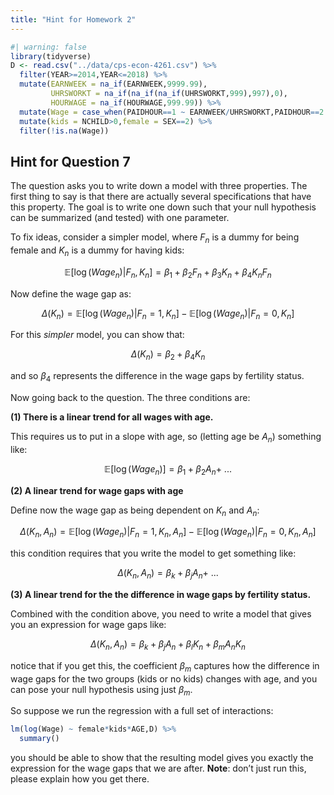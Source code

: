 ```yaml
---
title: "Hint for Homework 2"
---
```


```r
#| warning: false
library(tidyverse)
D <- read.csv("../data/cps-econ-4261.csv") %>%
  filter(YEAR>=2014,YEAR<=2018) %>%
  mutate(EARNWEEK = na_if(EARNWEEK,9999.99),
         UHRSWORKT = na_if(na_if(na_if(UHRSWORKT,999),997),0),
         HOURWAGE = na_if(HOURWAGE,999.99)) %>%
  mutate(Wage = case_when(PAIDHOUR==1 ~ EARNWEEK/UHRSWORKT,PAIDHOUR==2 ~ HOURWAGE)) %>%
  mutate(kids = NCHILD>0,female = SEX==2) %>%
  filter(!is.na(Wage))

```

## Hint for Question 7

The question asks you to write down a model with three properties. The first thing to say is that there are actually several specifications that have this property. The goal is to write one down such that your null hypothesis can be summarized (and tested) with one parameter.

To fix ideas, consider a simpler model, where $F_{n}$ is a dummy for being female and $K_{n}$ is a dummy for having kids:

$$ \mathbb{E}[\log(Wage_{n})|F_{n},K_{n}] = \beta_{1} + \beta_{2}F_{n} + \beta_{3}K_{n} + \beta_{4}K_{n}F_{n} $$

Now define the wage gap as:

$$ \Delta(K_{n}) = \mathbb{E}[\log(Wage_{n})|F_{n}=1,K_{n}] - \mathbb{E}[\log(Wage_{n})|F_{n}=0,K_{n}] $$

For this *simpler* model, you can show that:

$$ \Delta(K_{n}) = \beta_{2} + \beta_{4}K_{n} $$

and so $\beta_{4}$ represents the difference in the wage gaps by fertility status.

Now going back to the question. The three conditions are:

**(1) There is a linear trend for all wages with age.**

This requires us to put in a slope with age, so (letting age be $A_{n}$) something like:

$$ \mathbb{E}[\log(Wage_{n})] = \beta_{1} + \beta_{2}A_{n} +\ ... $$

**(2) A linear trend for wage gaps with age**

Define now the wage gap as being dependent on $K_{n}$ and $A_{n}$:

$$ \Delta(K_{n},A_{n}) = \mathbb{E}[\log(Wage_{n})|F_{n}=1,K_{n},A_{n}] - \mathbb{E}[\log(Wage_{n})|F_{n}=0,K_{n},A_{n}] $$

this condition requires that you write the model to get something like:

$$ \Delta(K_{n},A_{n}) = \beta_{k} + \beta_{j}A_{n} +\ ... $$



**(3) A linear trend for the the difference in wage gaps by fertility status.**

Combined with the condition above, you need to write a model that gives you an expression for wage gaps like:

$$ \Delta(K_{n},A_{n}) = \beta_{k} + \beta_{j}A_{n} + \beta_{l}K_{n} + \beta_{m}A_{n}K_{n} $$

notice that if you get this, the coefficient $\beta_{m}$ captures how the difference in wage gaps for the two groups (kids or no kids) changes with age, and you can pose your null hypothesis using just $\beta_{m}$.

So suppose we run the regression with a full set of interactions:

```r
lm(log(Wage) ~ female*kids*AGE,D) %>%
  summary()
```

you should be able to show that the resulting model gives you exactly the expression for the wage gaps that we are after. **Note**: don't just run this, please explain how you get there.